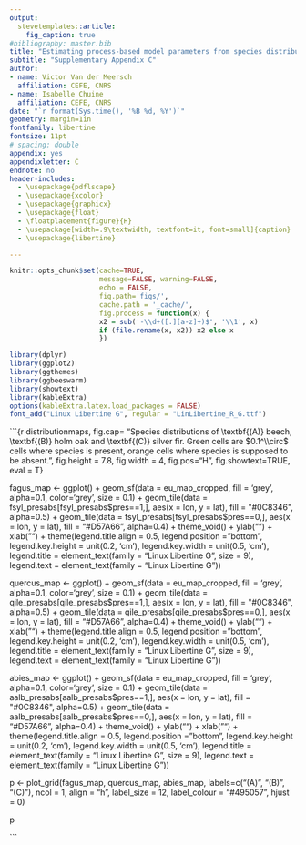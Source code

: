 ```yaml
---
output: 
  stevetemplates::article:
    fig_caption: true
#bibliography: master.bib
title: "Estimating process-based model parameters from species distribution data"
subtitle: "Supplementary Appendix C"
author:
- name: Victor Van der Meersch
  affiliation: CEFE, CNRS
- name: Isabelle Chuine
  affiliation: CEFE, CNRS
date: "`r format(Sys.time(), '%B %d, %Y')`"
geometry: margin=1in
fontfamily: libertine
fontsize: 11pt
# spacing: double
appendix: yes
appendixletter: C
endnote: no
header-includes:
  - \usepackage{pdflscape}
  - \usepackage{xcolor}
  - \usepackage{graphicx}
  - \usepackage{float}
  - \floatplacement{figure}{H}
  - \usepackage[width=.9\textwidth, textfont=it, font=small]{caption}
  - \usepackage{libertine}

---
```


```r

knitr::opts_chunk$set(cache=TRUE,
                      message=FALSE, warning=FALSE,
                      echo = FALSE,
                      fig.path='figs/',
                      cache.path = '_cache/',
                      fig.process = function(x) {
                      x2 = sub('-\\d+([.][a-z]+)$', '\\1', x)
                      if (file.rename(x, x2)) x2 else x
                      })

library(dplyr)
library(ggplot2)
library(ggthemes)
library(ggbeeswarm)
library(showtext)
library(kableExtra)
options(kableExtra.latex.load_packages = FALSE)
font_add("Linux Libertine G", regular = "LinLibertine_R_G.ttf")

```

```{r distributionmaps, fig.cap= "Species distributions of \\textbf{(A)} beech, \\textbf{(B)} holm oak and \\textbf{(C)} silver fir. Green cells are $0.1^\\circ$ cells where species is present, orange cells where species is supposed to be absent.", fig.height = 7.8, fig.width = 4, fig.pos="H", fig.showtext=TRUE, eval = T}

fagus_map <- ggplot() + 
  geom_sf(data = eu_map_cropped, fill = 'grey', alpha=0.1, color='grey', size = 0.1) +
  geom_tile(data = fsyl_presabs[fsyl_presabs$pres==1,], aes(x = lon, y = lat), fill = "#0C8346", alpha=0.5) +
  geom_tile(data = fsyl_presabs[fsyl_presabs$pres==0,], aes(x = lon, y = lat), fill = "#D57A66", alpha=0.4) +
  theme_void() +
  ylab("") +
  xlab("") +
  theme(legend.title.align = 0.5, legend.position = "bottom", 
        legend.key.height = unit(0.2, 'cm'), legend.key.width = unit(0.5, 'cm'),
        legend.title = element_text(family = "Linux Libertine G", size = 9),
        legend.text = element_text(family = "Linux Libertine G")) 

quercus_map <- ggplot() + 
  geom_sf(data = eu_map_cropped, fill = 'grey', alpha=0.1, color='grey', size = 0.1) +
  geom_tile(data = qile_presabs[qile_presabs$pres==1,], aes(x = lon, y = lat), fill = "#0C8346", alpha=0.5) +
  geom_tile(data = qile_presabs[qile_presabs$pres==0,], aes(x = lon, y = lat), fill = "#D57A66", alpha=0.4) +
  theme_void() +
  ylab("") +
  xlab("") +
  theme(legend.title.align = 0.5, legend.position = "bottom", 
        legend.key.height = unit(0.2, 'cm'), legend.key.width = unit(0.5, 'cm'),
        legend.title = element_text(family = "Linux Libertine G", size = 9),
        legend.text = element_text(family = "Linux Libertine G")) 

abies_map <- ggplot() + 
  geom_sf(data = eu_map_cropped, fill = 'grey', alpha=0.1, color='grey', size = 0.1) +
  geom_tile(data = aalb_presabs[aalb_presabs$pres==1,], aes(x = lon, y = lat), fill = "#0C8346", alpha=0.5) +
  geom_tile(data = aalb_presabs[aalb_presabs$pres==0,], aes(x = lon, y = lat), fill = "#D57A66", alpha=0.4) +
  theme_void() +
  ylab("") +
  xlab("") +
  theme(legend.title.align = 0.5, legend.position = "bottom", 
        legend.key.height = unit(0.2, 'cm'), legend.key.width = unit(0.5, 'cm'),
        legend.title = element_text(family = "Linux Libertine G", size = 9),
        legend.text = element_text(family = "Linux Libertine G")) 


p <- plot_grid(fagus_map, quercus_map, abies_map,
               labels=c("(A)", "(B)", "(C)"), ncol = 1,
               align = "h", label_size = 12, label_colour = "#495057",
               hjust = 0)

p


```


<!--
# References
\setlength{\parindent}{-0.2in}
\setlength{\leftskip}{0.2in}
\setlength{\parskip}{8pt}
\vspace*{-0.2in}
\noindent
-->
